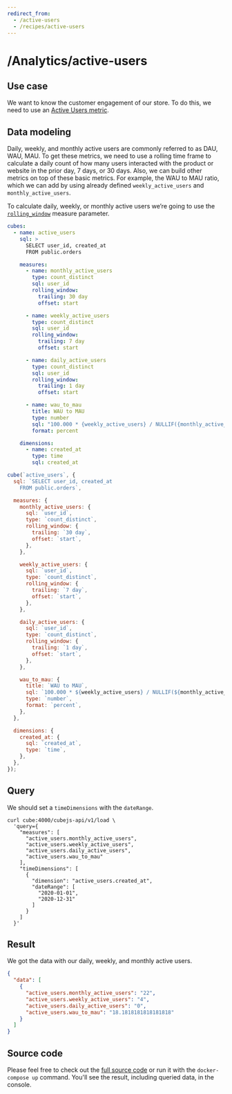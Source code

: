 ```yaml
---
redirect_from:
  - /active-users
  - /recipes/active-users
---
```


# /Analytics/active-users
## Use case

We want to know the customer engagement of our store. To do this, we need to use
an [Active Users metric](https://en.wikipedia.org/wiki/Active_users).

## Data modeling

Daily, weekly, and monthly active users are commonly referred to as DAU, WAU,
MAU. To get these metrics, we need to use a rolling time frame to calculate a
daily count of how many users interacted with the product or website in the
prior day, 7 days, or 30 days. Also, we can build other metrics on top of these
basic metrics. For example, the WAU to MAU ratio, which we can add by using
already defined `weekly_active_users` and `monthly_active_users`.

To calculate daily, weekly, or monthly active users we’re going to use the
[`rolling_window`](https://cube.dev/docs/schema/reference/measures#parameters-rolling-window)
measure parameter.

<CodeTabs>

```yaml
cubes:
  - name: active_users
    sql: >
      SELECT user_id, created_at
      FROM public.orders

    measures:
      - name: monthly_active_users
        type: count_distinct
        sql: user_id
        rolling_window:
          trailing: 30 day
          offset: start

      - name: weekly_active_users
        type: count_distinct
        sql: user_id
        rolling_window:
          trailing: 7 day
          offset: start

      - name: daily_active_users
        type: count_distinct
        sql: user_id
        rolling_window:
          trailing: 1 day
          offset: start

      - name: wau_to_mau
        title: WAU to MAU
        type: number
        sql: "100.000 * {weekly_active_users} / NULLIF({monthly_active_users}, 0)"
        format: percent

    dimensions:
      - name: created_at
        type: time
        sql: created_at
```

```javascript
cube(`active_users`, {
  sql: `SELECT user_id, created_at
    FROM public.orders`,

  measures: {
    monthly_active_users: {
      sql: `user_id`,
      type: `count_distinct`,
      rolling_window: {
        trailing: `30 day`,
        offset: `start`,
      },
    },

    weekly_active_users: {
      sql: `user_id`,
      type: `count_distinct`,
      rolling_window: {
        trailing: `7 day`,
        offset: `start`,
      },
    },

    daily_active_users: {
      sql: `user_id`,
      type: `count_distinct`,
      rolling_window: {
        trailing: `1 day`,
        offset: `start`,
      },
    },

    wau_to_mau: {
      title: `WAU to MAU`,
      sql: `100.000 * ${weekly_active_users} / NULLIF(${monthly_active_users}, 0)`,
      type: `number`,
      format: `percent`,
    },
  },

  dimensions: {
    created_at: {
      sql: `created_at`,
      type: `time`,
    },
  },
});
```

</CodeTabs>

## Query

We should set a `timeDimensions` with the `dateRange`.

```bash{outputLines: 2-18}
curl cube:4000/cubejs-api/v1/load \
  'query={
    "measures": [
      "active_users.monthly_active_users",
      "active_users.weekly_active_users",
      "active_users.daily_active_users",
      "active_users.wau_to_mau"
    ],
    "timeDimensions": [
      {
        "dimension": "active_users.created_at",
        "dateRange": [
          "2020-01-01",
          "2020-12-31"
        ]
      }
    ]
  }'
```

## Result

We got the data with our daily, weekly, and monthly active users.

```json
{
  "data": [
    {
      "active_users.monthly_active_users": "22",
      "active_users.weekly_active_users": "4",
      "active_users.daily_active_users": "0",
      "active_users.wau_to_mau": "18.1818181818181818"
    }
  ]
}
```

## Source code

Please feel free to check out the
[full source code](https://github.com/cube-js/cube/tree/master/examples/recipes/active-users)
or run it with the `docker-compose up` command. You'll see the result, including
queried data, in the console.
